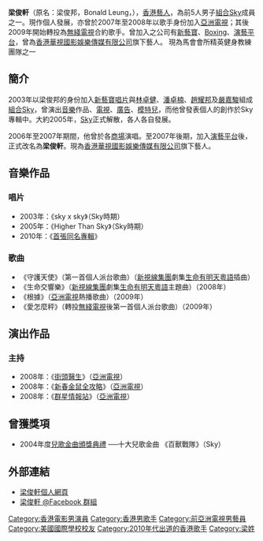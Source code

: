 {{blpunsourced|time=2009-07-23T16:12:28+00:00 }}
{{藝人
| name  = 梁俊軒
| 英文名 = Bonald Leung
| 類型 = 男藝人
| image  = 
| caption   =
| 原名 = 梁俊邦
| 綽號 = 
| birthplace =
| register  =
| birth date = {{birth_date_and_age|1984|9|25}}
| genre   = 
| 語言 = 廣東話、英語、國語
| 教育程度 = 
| 音樂類型 = 華語流行
| 職業 = [[歌手|歌手]]、[[演員|演員]]、[[主持人|主持人]]
| 唱片公司 = 
| 经纪公司 = [[香港華視國影娛樂傳媒有限公司|香港華視國影娛樂傳媒有限公司]]
| 出道日期 = 2003年
| 相關團體 = [[Sky|Sky]]
| 音樂專輯 = 
}}
'''梁俊軒'''（原名：梁俊邦，Bonald Leung，{{bd|1984年|9月25日|catIdx=L梁}}），[[香港|香港]][[藝人|藝人]]，為前5人男子[[組合|組合]][[Sky|Sky]]成員之一。現作個人發展，亦曾於2007年至2008年以歌手身份加入[[亞洲電視|亞洲電視]]；其後2009年開始轉投為[[無綫電視|無綫電視]]合約歌手。曾加入之公司有[[新藝寶|新藝寶]]、[[Boxing|Boxing]]、[[演藝平台|演藝平台]]，曾為[[香港華視國影娛樂傳媒有限公司|香港華視國影娛樂傳媒有限公司]]旗下藝人。
現為馬會會所精英健身教練團隊之一

==簡介==
2003年以梁俊邦的身份加入[[新藝寶唱片|新藝寶唱片]]與[[林雋健|林卓健]]、[[潘卓楠|潘卓楠]]、[[趙耀邦|趙耀邦]]及[[嚴嘉駿|嚴嘉駿]]組成[[組合|組合]][[Sky|Sky]]，曾演出[[音樂|音樂]]作品、[[電視|電視]]、[[廣告|廣告]]、[[模特兒|模特兒]]，而他曾發表個人的創作於Sky專輯中。大約2005年，[[Sky|Sky]]正式解散，各人各自發展。

2006年至2007年期間，他曾於各[[商場|商場]]演唱。至2007年後期，加入[[演藝平台|演藝平台]]後，正式改名為'''梁俊軒'''。現為[[香港華視國影娛樂傳媒有限公司|香港華視國影娛樂傳媒有限公司]]旗下藝人。

==音樂作品==
===唱片===
* 2003年：《sky x sky》（Sky時期）
* 2005年：《Higher Than Sky》（Sky時期）
* 2010年：《[[首張同名專輯_(梁俊軒)|首張同名專輯]]》

===歌曲===
* 《守護天使》（第一首個人派台歌曲）（[[新視線集團|新視線集團]]劇集[[生命有明天|生命有明天]][[粵語|粵語]]插曲）
* 《生命交響樂》（[[新視線集團|新視線集團]]劇集[[生命有明天|生命有明天]][[粵語|粵語]]主題曲）（2008年）
* 《根據》（[[亞洲電視|亞洲電視]]熱播歌曲）（2009年）
* 《愛怎麼秤》（轉投[[無綫電視|無綫電視]]後第一首個人派台歌曲）（2009年）

==演出作品==
===主持===
*2008年：《[[街頭醫生|街頭醫生]]》（[[亞洲電視|亞洲電視]]）
*2008年：《[[新春金鼠全攻略|新春金鼠全攻略]]》（[[亞洲電視|亞洲電視]]）
*2008年：《[[群星情報站|群星情報站]]》（[[亞洲電視|亞洲電視]]）

==曾獲獎項==
* 2004年度[[兒歌金曲頒獎典禮|兒歌金曲頒獎典禮]] ──十大兒歌金曲 《百獸戰隊》（Sky）

==外部連結==
*[http://www.bonaldleung.com 梁俊軒個人網頁] {{Wayback|url=http://www.bonaldleung.com/ |date=20180318110232 }}
*[http://www.facebook.com/#/pages/Bonald-Leung-liang-jun-xuan/202074787440 梁俊軒 @Facebook 群組] {{Wayback|url=http://www.facebook.com/#/pages/Bonald-Leung-liang-jun-xuan/202074787440 |date=20050408055255 }}


[[Category:香港電影男演員|Category:香港電影男演員]]
[[Category:香港男歌手|Category:香港男歌手]]
[[Category:前亞洲電視男藝員|Category:前亞洲電視男藝員]]
[[Category:美國國際學校校友|Category:美國國際學校校友]]
[[Category:2010年代出道的香港歌手|Category:2010年代出道的香港歌手]]
[[Category:梁姓|Category:梁姓]]